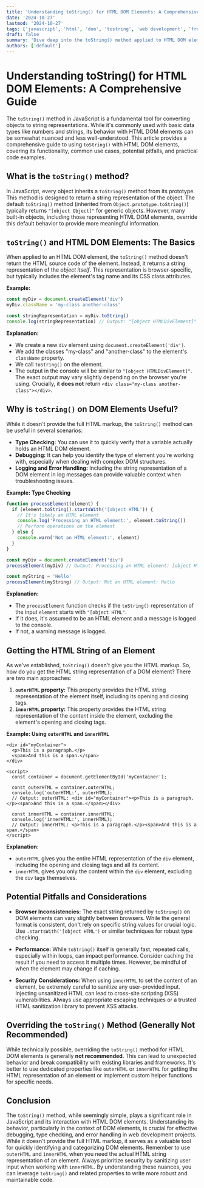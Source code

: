 ```yaml
---
title: 'Understanding toString() for HTML DOM Elements: A Comprehensive Guide'
date: '2024-10-27'
lastmod: '2024-10-27'
tags: ['javascript', 'html', 'dom', 'tostring', 'web development', 'frontend']
draft: false
summary: 'Dive deep into the toString() method applied to HTML DOM elements in JavaScript. Learn how it works, its quirks, and how to effectively use it in your web development projects with practical examples.'
authors: ['default']
---
```


# Understanding toString() for HTML DOM Elements: A Comprehensive Guide

The `toString()` method in JavaScript is a fundamental tool for converting objects to string representations. While it's commonly used with basic data types like numbers and strings, its behavior with HTML DOM elements can be somewhat nuanced and less well-understood. This article provides a comprehensive guide to using `toString()` with HTML DOM elements, covering its functionality, common use cases, potential pitfalls, and practical code examples.

## What is the `toString()` method?

In JavaScript, every object inherits a `toString()` method from its prototype. This method is designed to return a string representation of the object. The default `toString()` method (inherited from `Object.prototype.toString()`) typically returns `"[object Object]"` for generic objects. However, many built-in objects, including those representing HTML DOM elements, override this default behavior to provide more meaningful information.

## `toString()` and HTML DOM Elements: The Basics

When applied to an HTML DOM element, the `toString()` method doesn't return the HTML source code of the element. Instead, it returns a string representation of the _object itself_. This representation is browser-specific, but typically includes the element's tag name and its CSS class attributes.

**Example:**

```javascript
const myDiv = document.createElement('div')
myDiv.className = 'my-class another-class'

const stringRepresentation = myDiv.toString()
console.log(stringRepresentation) // Output: "[object HTMLDivElement]" or "[object HTMLDivElement: null]" or similar (browser dependent)
```

**Explanation:**

- We create a new `div` element using `document.createElement('div')`.
- We add the classes "my-class" and "another-class" to the element's `className` property.
- We call `toString()` on the element.
- The output in the console will be similar to `"[object HTMLDivElement]"`. The exact output may vary slightly depending on the browser you're using. Crucially, it **does not** return `<div class="my-class another-class"></div>`.

## Why is `toString()` on DOM Elements Useful?

While it doesn't provide the full HTML markup, the `toString()` method can be useful in several scenarios:

- **Type Checking:** You can use it to quickly verify that a variable actually holds an HTML DOM element.
- **Debugging:** It can help you identify the type of element you're working with, especially when dealing with complex DOM structures.
- **Logging and Error Handling:** Including the string representation of a DOM element in log messages can provide valuable context when troubleshooting issues.

**Example: Type Checking**

```javascript
function processElement(element) {
  if (element.toString().startsWith('[object HTML')) {
    // It's likely an HTML element
    console.log('Processing an HTML element:', element.toString())
    // Perform operations on the element
  } else {
    console.warn('Not an HTML element:', element)
  }
}

const myDiv = document.createElement('div')
processElement(myDiv) // Output: Processing an HTML element: [object HTMLDivElement]

const myString = 'Hello'
processElement(myString) // Output: Not an HTML element: Hello
```

**Explanation:**

- The `processElement` function checks if the `toString()` representation of the input `element` starts with `"[object HTML"`.
- If it does, it's assumed to be an HTML element and a message is logged to the console.
- If not, a warning message is logged.

## Getting the HTML String of an Element

As we've established, `toString()` doesn't give you the HTML markup. So, how do you get the HTML string representation of a DOM element? There are two main approaches:

1.  **`outerHTML` property:** This property provides the HTML string representation of the element itself, including its opening and closing tags.
2.  **`innerHTML` property:** This property provides the HTML string representation of the _content_ inside the element, excluding the element's opening and closing tags.

**Example: Using `outerHTML` and `innerHTML`**

```plaintext
<div id="myContainer">
  <p>This is a paragraph.</p>
  <span>And this is a span.</span>
</div>

<script>
  const container = document.getElementById('myContainer');

  const outerHTML = container.outerHTML;
  console.log('outerHTML:', outerHTML);
  // Output: outerHTML: <div id="myContainer"><p>This is a paragraph.</p><span>And this is a span.</span></div>

  const innerHTML = container.innerHTML;
  console.log('innerHTML:', innerHTML);
  // Output: innerHTML: <p>This is a paragraph.</p><span>And this is a span.</span>
</script>
```

**Explanation:**

- `outerHTML` gives you the entire HTML representation of the `div` element, including the opening and closing tags and all its content.
- `innerHTML` gives you only the content within the `div` element, excluding the `div` tags themselves.

## Potential Pitfalls and Considerations

- **Browser Inconsistencies:** The exact string returned by `toString()` on DOM elements can vary slightly between browsers. While the general format is consistent, don't rely on specific string values for crucial logic. Use `.startsWith('[object HTML')` or similar techniques for robust type checking.

- **Performance:** While `toString()` itself is generally fast, repeated calls, especially within loops, can impact performance. Consider caching the result if you need to access it multiple times. However, be mindful of when the element may change if caching.

- **Security Considerations:** When using `innerHTML` to set the content of an element, be extremely careful to sanitize any user-provided input. Injecting unsanitized HTML can lead to cross-site scripting (XSS) vulnerabilities. Always use appropriate escaping techniques or a trusted HTML sanitization library to prevent XSS attacks.

## Overriding the `toString()` Method (Generally Not Recommended)

While technically possible, overriding the `toString()` method for HTML DOM elements is generally **not recommended**. This can lead to unexpected behavior and break compatibility with existing libraries and frameworks. It's better to use dedicated properties like `outerHTML` or `innerHTML` for getting the HTML representation of an element or implement custom helper functions for specific needs.

## Conclusion

The `toString()` method, while seemingly simple, plays a significant role in JavaScript and its interaction with HTML DOM elements. Understanding its behavior, particularly in the context of DOM elements, is crucial for effective debugging, type checking, and error handling in web development projects. While it doesn't provide the full HTML markup, it serves as a valuable tool for quickly identifying and categorizing DOM elements. Remember to use `outerHTML` and `innerHTML` when you need the actual HTML string representation of an element. Always prioritize security by sanitizing user input when working with `innerHTML`. By understanding these nuances, you can leverage `toString()` and related properties to write more robust and maintainable code.
